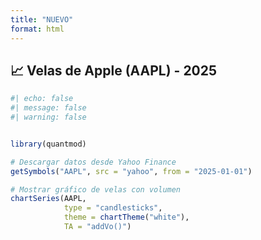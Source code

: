 ```yaml
---
title: "NUEVO"
format: html
---
```


## 📈 Velas de Apple (AAPL) - 2025

```r
#| echo: false
#| message: false
#| warning: false


library(quantmod)

# Descargar datos desde Yahoo Finance
getSymbols("AAPL", src = "yahoo", from = "2025-01-01")

# Mostrar gráfico de velas con volumen
chartSeries(AAPL,
            type = "candlesticks",
            theme = chartTheme("white"),
            TA = "addVo()")


```

